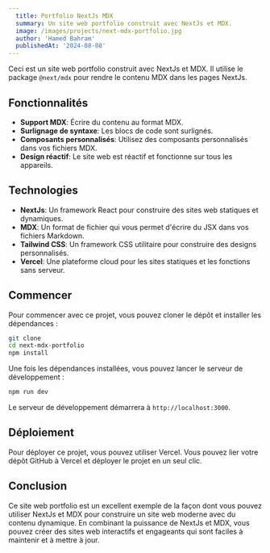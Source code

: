 ```yaml
---
  title: Portfolio NextJs MDX
  summary: Un site web portfolio construit avec NextJs et MDX.
  image: /images/projects/next-mdx-portfolio.jpg
  author: 'Hamed Bahram'
  publishedAt: '2024-08-08'
---
```


Ceci est un site web portfolio construit avec NextJs et MDX. Il utilise le
package `@next/mdx` pour rendre le contenu MDX dans les pages NextJs.

## Fonctionnalités

- **Support MDX**: Écrire du contenu au format MDX.
- **Surlignage de syntaxe**: Les blocs de code sont surlignés.
- **Composants personnalisés**: Utilisez des composants personnalisés dans vos
  fichiers MDX.
- **Design réactif**: Le site web est réactif et fonctionne sur tous les
  appareils.

## Technologies

- **NextJs**: Un framework React pour construire des sites web statiques et
  dynamiques.
- **MDX**: Un format de fichier qui vous permet d'écrire du JSX dans vos
  fichiers Markdown.
- **Tailwind CSS**: Un framework CSS utilitaire pour construire des designs
  personnalisés.
- **Vercel**: Une plateforme cloud pour les sites statiques et les fonctions
  sans serveur.

## Commencer

Pour commencer avec ce projet, vous pouvez cloner le dépôt et installer les
dépendances :

```bash
git clone
cd next-mdx-portfolio
npm install
```

Une fois les dépendances installées, vous pouvez lancer le serveur de
développement :

```bash
npm run dev
```

Le serveur de développement démarrera à `http://localhost:3000`.

## Déploiement

Pour déployer ce projet, vous pouvez utiliser Vercel. Vous pouvez lier votre
dépôt GitHub à Vercel et déployer le projet en un seul clic.

## Conclusion

Ce site web portfolio est un excellent exemple de la façon dont vous pouvez
utiliser NextJs et MDX pour construire un site web moderne avec du contenu
dynamique. En combinant la puissance de NextJs et MDX, vous pouvez créer des
sites web interactifs et engageants qui sont faciles à maintenir et à mettre à
jour.
